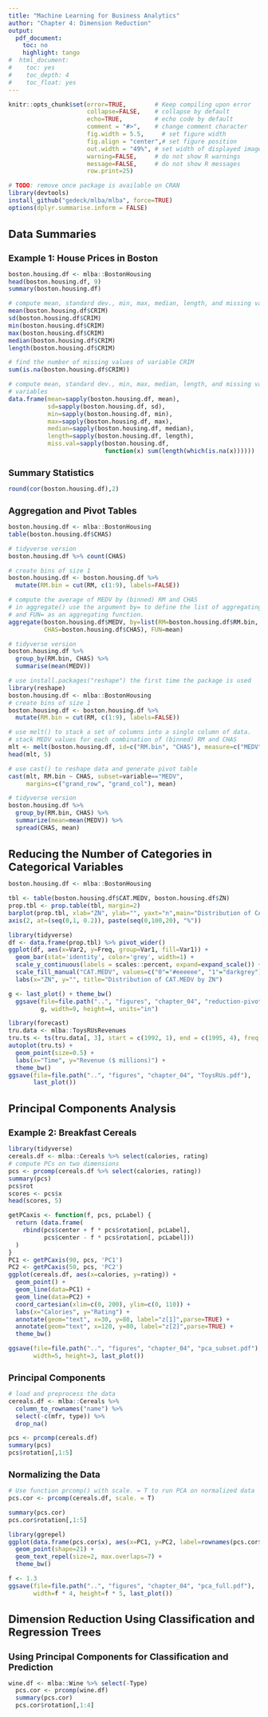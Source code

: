 ```yaml
---
title: "Machine Learning for Business Analytics"
author: "Chapter 4: Dimension Reduction"
output:
  pdf_document:
    toc: no
    highlight: tango
#  html_document:
#    toc: yes
#    toc_depth: 4
#    toc_float: yes
---
```

<style>
h1.title { font-size: 28px; }
h1 { font-size: 22px; }
h2 { font-size: 18px; }
h3 { font-size: 14px; }
h4 { font-size: 12px; }
</style>
```r
knitr::opts_chunk$set(error=TRUE,        # Keep compiling upon error
                      collapse=FALSE,    # collapse by default
                      echo=TRUE,         # echo code by default
                      comment = "#>",    # change comment character
                      fig.width = 5.5,     # set figure width
                      fig.align = "center",# set figure position
                      out.width = "49%", # set width of displayed images
                      warning=FALSE,     # do not show R warnings
                      message=FALSE,     # do not show R messages
                      row.print=25)
```


```r
# TODO: remove once package is available on CRAN
library(devtools)
install_github("gedeck/mlba/mlba", force=TRUE)
options(dplyr.summarise.inform = FALSE)
```

# Data Summaries
## Example 1: House Prices in Boston
```r
boston.housing.df <- mlba::BostonHousing
head(boston.housing.df, 9)
summary(boston.housing.df)

# compute mean, standard dev., min, max, median, length, and missing values of CRIM
mean(boston.housing.df$CRIM)
sd(boston.housing.df$CRIM)
min(boston.housing.df$CRIM)
max(boston.housing.df$CRIM)
median(boston.housing.df$CRIM)
length(boston.housing.df$CRIM)

# find the number of missing values of variable CRIM
sum(is.na(boston.housing.df$CRIM))

# compute mean, standard dev., min, max, median, length, and missing values for all
# variables
data.frame(mean=sapply(boston.housing.df, mean),
           sd=sapply(boston.housing.df, sd),
           min=sapply(boston.housing.df, min),
           max=sapply(boston.housing.df, max),
           median=sapply(boston.housing.df, median),
           length=sapply(boston.housing.df, length),
           miss.val=sapply(boston.housing.df,
                           function(x) sum(length(which(is.na(x))))))
```

## Summary Statistics
```r
round(cor(boston.housing.df),2)
```

## Aggregation and Pivot Tables
```r
boston.housing.df <- mlba::BostonHousing
table(boston.housing.df$CHAS)

# tidyverse version
boston.housing.df %>% count(CHAS)
```

```r
# create bins of size 1
boston.housing.df <- boston.housing.df %>%
  mutate(RM.bin = cut(RM, c(1:9), labels=FALSE))

# compute the average of MEDV by (binned) RM and CHAS
# in aggregate() use the argument by= to define the list of aggregating variables,
# and FUN= as an aggregating function.
aggregate(boston.housing.df$MEDV, by=list(RM=boston.housing.df$RM.bin,
          CHAS=boston.housing.df$CHAS), FUN=mean)

# tidyverse version
boston.housing.df %>%
  group_by(RM.bin, CHAS) %>%
  summarise(mean(MEDV))
```

```r
# use install.packages("reshape") the first time the package is used
library(reshape)
boston.housing.df <- mlba::BostonHousing
# create bins of size 1
boston.housing.df <- boston.housing.df %>%
  mutate(RM.bin = cut(RM, c(1:9), labels=FALSE))

# use melt() to stack a set of columns into a single column of data.
# stack MEDV values for each combination of (binned) RM and CHAS
mlt <- melt(boston.housing.df, id=c("RM.bin", "CHAS"), measure=c("MEDV"))
head(mlt, 5)

# use cast() to reshape data and generate pivot table
cast(mlt, RM.bin ~ CHAS, subset=variable=="MEDV",
     margins=c("grand_row", "grand_col"), mean)

# tidyverse version
boston.housing.df %>%
  group_by(RM.bin, CHAS) %>%
  summarize(mean=mean(MEDV)) %>%
  spread(CHAS, mean)
```

# Reducing the Number of Categories in Categorical Variables
```r
boston.housing.df <- mlba::BostonHousing

tbl <- table(boston.housing.df$CAT.MEDV, boston.housing.df$ZN)
prop.tbl <- prop.table(tbl, margin=2)
barplot(prop.tbl, xlab="ZN", ylab="", yaxt="n",main="Distribution of CAT.MEDV by ZN")
axis(2, at=(seq(0,1, 0.2)), paste(seq(0,100,20), "%"))

library(tidyverse)
df <- data.frame(prop.tbl) %>% pivot_wider()
ggplot(df, aes(x=Var2, y=Freq, group=Var1, fill=Var1)) +
  geom_bar(stat='identity', color='grey', width=1) +
  scale_y_continuous(labels = scales::percent, expand=expand_scale()) +
  scale_fill_manual("CAT.MEDV", values=c("0"="#eeeeee", "1"="darkgrey")) +
  labs(x="ZN", y="", title="Distribution of CAT.MEDV by ZN")
```

```r
g <- last_plot() + theme_bw()
  ggsave(file=file.path("..", "figures", "chapter_04", "reduction-pivot-bar.pdf"),
         g, width=9, height=4, units="in")
```

```r
library(forecast)
tru.data <- mlba::ToysRUsRevenues
tru.ts <- ts(tru.data[, 3], start = c(1992, 1), end = c(1995, 4), freq = 4)
autoplot(tru.ts) +
  geom_point(size=0.5) +
  labs(x="Time", y="Revenue ($ millions)") +
  theme_bw()
ggsave(file=file.path("..", "figures", "chapter_04", "ToysRUs.pdf"),
       last_plot())
```

# Principal Components Analysis
## Example 2: Breakfast Cereals
```r
library(tidyverse)
cereals.df <- mlba::Cereals %>% select(calories, rating)
# compute PCs on two dimensions
pcs <- prcomp(cereals.df %>% select(calories, rating))
summary(pcs)
pcs$rot
scores <- pcs$x
head(scores, 5)
```

```r
getPCaxis <- function(f, pcs, pcLabel) {
  return (data.frame(
    rbind(pcs$center + f * pcs$rotation[, pcLabel],
          pcs$center - f * pcs$rotation[, pcLabel]))
  )
}
PC1 <- getPCaxis(90, pcs, 'PC1')
PC2 <- getPCaxis(50, pcs, 'PC2')
ggplot(cereals.df, aes(x=calories, y=rating)) +
  geom_point() +
  geom_line(data=PC1) +
  geom_line(data=PC2) +
  coord_cartesian(xlim=c(0, 200), ylim=c(0, 110)) +
  labs(x="Calories", y="Rating") +
  annotate(geom="text", x=30, y=80, label="z[1]",parse=TRUE) +
  annotate(geom="text", x=120, y=80, label="z[2]",parse=TRUE) +
  theme_bw()

ggsave(file=file.path("..", "figures", "chapter_04", "pca_subset.pdf"),
       width=5, height=3, last_plot())
```

## Principal Components
```r
# load and preprocess the data
cereals.df <- mlba::Cereals %>%
  column_to_rownames("name") %>%
  select(-c(mfr, type)) %>%
  drop_na()

pcs <- prcomp(cereals.df)
summary(pcs)
pcs$rotation[,1:5]
```

## Normalizing the Data
```r
# Use function prcomp() with scale. = T to run PCA on normalized data
pcs.cor <- prcomp(cereals.df, scale. = T)

summary(pcs.cor)
pcs.cor$rotation[,1:5]
```

```r
library(ggrepel)
ggplot(data.frame(pcs.cor$x), aes(x=PC1, y=PC2, label=rownames(pcs.cor$x))) +
  geom_point(shape=21) +
  geom_text_repel(size=2, max.overlaps=7) +
  theme_bw()

f <- 1.3
ggsave(file=file.path("..", "figures", "chapter_04", "pca_full.pdf"),
       width=f * 4, height=f * 5, last_plot())
```

# Dimension Reduction Using Classification and Regression Trees
## Using Principal Components for Classification and Prediction
```r
wine.df <- mlba::Wine %>% select(-Type)
  pcs.cor <- prcomp(wine.df)
  summary(pcs.cor)
  pcs.cor$rotation[,1:4]
```

